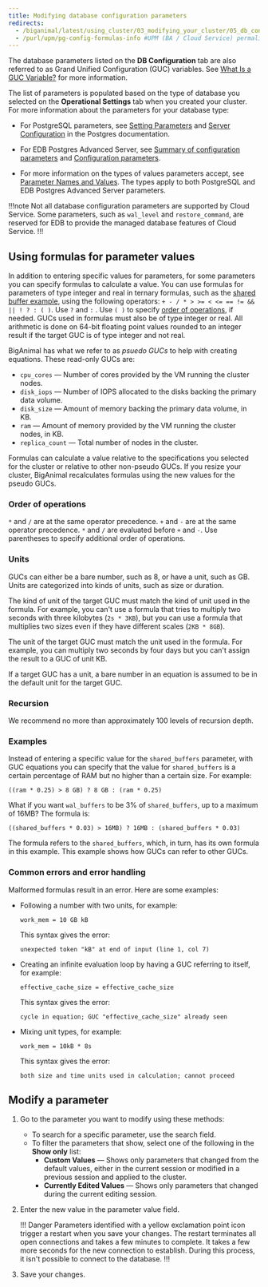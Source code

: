```yaml
---
title: Modifying database configuration parameters
redirects:
  - /biganimal/latest/using_cluster/03_modifying_your_cluster/05_db_configuration_parameters/ #generated for BigAnimal URL path removal branch
  - /purl/upm/pg-config-formulas-info #UPM (BA / Cloud Service) permalink
---
```


The database parameters listed on the **DB Configuration** tab are also referred to as Grand Unified Configuration (GUC) variables. See [What Is a GUC Variable?](https://www.enterprisedb.com/blog/what-guc-variable) for more information. 

The list of parameters is populated based on the type of database you selected on the **Operational Settings** tab when you created your cluster. For more information about the parameters for your database type:

- For PostgreSQL parameters, see [Setting Parameters](https://www.postgresql.org/docs/current/config-setting.html) and [Server Configuration](https://www.postgresql.org/docs/current/runtime-config.html) in the Postgres documentation.
     

- For EDB Postgres Advanced Server, see [Summary of configuration parameters](/epas/latest/reference/database_administrator_reference/02_summary_of_configuration_parameters/) and [Configuration parameters](/epas/latest/database_administration/01_configuration_parameters/).

-  For more information on the types of values parameters accept, see [Parameter Names and Values](https://www.postgresql.org/docs/current/config-setting.html#CONFIG-SETTING-NAMES-VALUES). The types apply to both PostgreSQL and EDB Postgres Advanced Server parameters.


!!!note
Not all database configuration parameters are supported by Cloud Service. Some parameters, such as `wal_level` and `restore_command`, are reserved for EDB to provide the managed database features of Cloud Service. 
!!!

## Using formulas for parameter values

<PurlAnchor urlPath="/purl/upm/pg-config-formulas-info" />

In addition to entering specific values for parameters, for some parameters you can specify formulas to calculate a value. You can use formulas for parameters of type integer and real in ternary formulas, such as the [shared buffer example](#examples), using the following operators: `+ - / * > >= < <= == != && || ! ? : ( )`. Use `?` and `:` . Use `( )` to specify [order of operations](#order-of-operations), if needed. GUCs used in formulas must also be of type integer or real. All arithmetic is done on 64-bit floating point values rounded to an integer result if the target GUC is of type integer and not real.  

BigAnimal has what we refer to as *psuedo GUCs* to help with creating equations. These read-only GUCs are:
- `cpu_cores` &mdash; Number of cores provided by the VM running the cluster nodes.
- `disk_iops` &mdash; Number of IOPS allocated to the disks backing the primary data volume.
- `disk_size` &mdash; Amount of memory backing the primary data volume, in KB.
- `ram` &mdash; Amount of memory provided by the VM running the cluster nodes, in KB.
- `replica_count` &mdash; Total number of nodes in the cluster.

Formulas can calculate a value relative to the specifications you selected for the cluster or relative to other non-pseudo GUCs. If you resize your cluster, BigAnimal recalculates formulas using the new values for the pseudo GUCs. 

### Order of operations
`*` and `/` are at the same operator precedence. `+` and `-` are at the same operator precedence. `*` and `/` are evaluated before `+` and `-`. Use parentheses to specify additional order of operations. 

### Units
GUCs can either be a bare number, such as 8, or have a unit, such as GB. Units are categorized into kinds of units, such as size or duration.

The kind of unit of the target GUC must match the kind of unit used in the formula. For example, you can't use a formula that tries to multiply two seconds with three kilobytes (`2s * 3KB`), but you can use a formula that multiplies two sizes even if they have different scales (`2KB * 8GB`). 

The unit of the target GUC must match the unit used in the formula. For example, you can multiply two seconds by four days but you can't assign the result to a GUC of unit KB.

If a target GUC has a unit, a bare number in an equation is assumed to be in the default unit for the target GUC.

### Recursion
We recommend no more than approximately 100 levels of recursion depth.

### Examples 

Instead of entering a specific value for the `shared_buffers` parameter, with GUC equations you can specify that the value for `shared_buffers` is a certain percentage of RAM but no higher than a certain size. For example: 

`((ram * 0.25) > 8 GB) ? 8 GB : (ram * 0.25)`

What if you want `wal_buffers` to be 3% of `shared_buffers`, up to a maximum of 16MB? The formula is:

`((shared_buffers * 0.03) > 16MB) ? 16MB : (shared_buffers * 0.03)`

The formula refers to the `shared_buffers`, which, in turn, has its own formula in this example. This example shows how GUCs can refer to other GUCs.

### Common errors and error handling

Malformed formulas result in an error. Here are some examples:

- Following a number with two units, for example: 

  `work_mem = 10 GB kB`

  This syntax gives the error:

  `unexpected token "kB" at end of input (line 1, col 7)`

- Creating an infinite evaluation loop by having a GUC referring to itself, for example:

  `effective_cache_size = effective_cache_size`

  This syntax gives the error:

  `cycle in equation; GUC "effective_cache_size" already seen`

- Mixing unit types, for example:

  `work_mem = 10kB * 8s`

  This syntax gives the error:

  `both size and time units used in calculation; cannot proceed`

## Modify a parameter

1.  Go to the parameter you want to modify using these methods:
    -   To search for a specific parameter, use the search field. 
    -   To filter the parameters that show, select one of the following in the **Show only** list:
        -   **Custom Values** &mdash; Shows only parameters that changed from the default values, either in the current session or modified in a previous session and applied to the cluster.
        -   **Currently Edited Values** &mdash; Shows only parameters that changed during the current editing session.

2.  Enter the new value in the parameter value field. 

    !!! Danger 
    Parameters identified with a yellow exclamation point icon trigger a restart when you save your changes. The restart terminates all open connections and takes a few minutes to complete. It takes a few more seconds for the new connection to establish. During this process, it isn't possible to connect to the database.
    !!!

3.  Save your changes.
